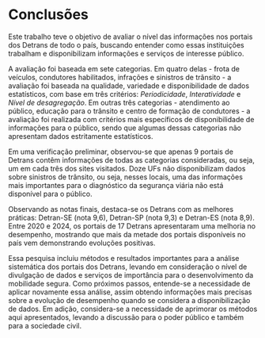 # Conclusões {#sec-conclusion}

Este trabalho teve o objetivo de avaliar o nível das informações nos portais dos Detrans de todo o país, buscando entender como essas instituições trabalham e disponibilizam informações e serviços de interesse público. 

A avaliação foi baseada em sete categorias. Em quatro delas - frota de veículos, condutores habilitados, infrações e sinistros de trânsito - a avaliação foi baseada na qualidade, variedade e disponibilidade de dados estatísticos, com base em três critérios: *Periodicidade*, *Interatividade* e *Nível de desagregação*. Em outras três categorias - atendimento ao público, educação para o trânsito e centro de formação de condutores - a avaliação foi realizada com critérios mais específicos de disponibilidade de informações para o público, sendo que algumas dessas categorias não apresentam dados estritamente estatísticos.

Em uma verificação preliminar, observou-se que apenas 9 portais de Detrans contêm informações de todas as categorias consideradas, ou seja, um em cada três dos sites visitados. Doze UFs não disponibilizam dados sobre sinistros de trânsito, ou seja, nesses locais, uma das informações mais importantes para o diagnóstico da segurança viária não está disponível para o público.

Observando as notas finais, destaca-se os Detrans com as melhores práticas: Detran-SE (nota 9,6), Detran-SP (nota 9,3) e Detran-ES (nota 8,9). Entre 2020 e 2024, os portais de 17 Detrans apresentaram uma melhoria no desempenho, mostrando que mais da metade dos portais disponíveis no país vem demonstrando evoluções positivas.

Essa pesquisa incluiu métodos e resultados importantes para a análise sistemática dos portais dos Detrans, levando em consideração o nível de divulgação de dados e serviços de importância para o desenvolvimento da mobilidade segura. Como próximos passos, entende-se a necessidade de aplicar novamente essa análise, assim obtendo informações mais precisas sobre a evolução de desempenho quando se considera a disponibilização de dados. Em adição, considera-se a necessidade de aprimorar os métodos aqui apresentados, levando a discussão para o poder público e também para a sociedade civil.